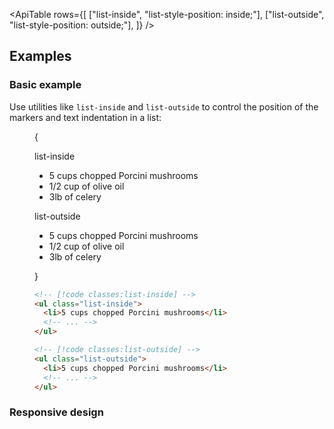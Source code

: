 

<ApiTable
  rows={[
    ["list-inside", "list-style-position: inside;"],
    ["list-outside", "list-style-position: outside;"],
  ]}
/>

## Examples

### Basic example

Use utilities like `list-inside` and `list-outside` to control the position of the markers and text indentation in a list:

<Figure>

<Example>
  {
    <div className="flex flex-col gap-8 sm:flex-row">
      <div className="relative">
        <div className="absolute -top-8 -bottom-8 left-8 w-px bg-pink-400/40 dark:bg-pink-400/30"></div>
        <p className="mb-3 ml-8 font-mono text-sm font-medium text-gray-500 dark:text-gray-400">list-inside</p>
        <ul className="list-inside list-disc rounded-xl p-4 pl-8 text-gray-900 dark:text-gray-200">
          <li>5 cups chopped Porcini mushrooms</li>
          <li>1/2 cup of olive oil</li>
          <li>3lb of celery</li>
        </ul>
      </div>
      <div className="relative">
        <div className="absolute -top-0 -bottom-8 left-8 w-px bg-pink-400/40 sm:-top-8 dark:bg-pink-400/30"></div>
        <p className="mb-3 ml-8 font-mono text-sm font-medium text-gray-500 dark:text-gray-400">list-outside</p>
        <ul className="list-outside list-disc rounded-xl p-4 pl-8 text-gray-900 dark:text-gray-200">
          <li>5 cups chopped Porcini mushrooms</li>
          <li>1/2 cup of olive oil</li>
          <li>3lb of celery</li>
        </ul>
      </div>
    </div>
  }
</Example>

```html
<!-- [!code classes:list-inside] -->
<ul class="list-inside">
  <li>5 cups chopped Porcini mushrooms</li>
  <!-- ... -->
</ul>

<!-- [!code classes:list-outside] -->
<ul class="list-outside">
  <li>5 cups chopped Porcini mushrooms</li>
  <!-- ... -->
</ul>
```

</Figure>

### Responsive design

<ResponsiveDesign element="ul" property="list-style-position" defaultClass="list-outside" featuredClass="list-inside" />
